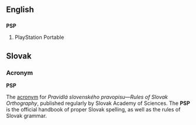 ==English==
==={{initialism}}===
'''PSP'''

#PlayStation Portable


== Slovak ==
=== Acronym ===
'''PSP'''

The [[acronym]] for ''Pravidlá slovenského pravopisu''&mdash;''Rules of Slovak Orthography'', published regularly by Slovak Academy of Sciences. The '''PSP''' is the official handbook of proper Slovak spelling, as well as the rules of Slovak grammar.